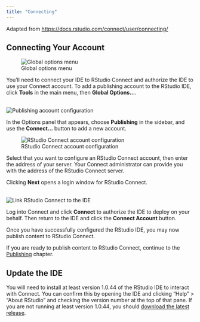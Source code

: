 ```yaml
---
title: "Connecting"
---
```


Adapted from <https://docs.rstudio.com/connect/user/connecting/>

## Connecting Your Account

![Global options menu](https://docs.rstudio.com/connect/user/images/screenshots/connecting-1.png){alt="Global options menu"}

You'll need to connect your IDE to RStudio Connect and authorize the IDE to use your Connect account. To add a publishing account to the RStudio IDE, click **Tools** in the main menu, then **Global Options\...**.

\
![Publishing account configuration](https://docs.rstudio.com/connect/user/images/screenshots/connecting-2.png){alt="Publishing account configuration"}

In the Options panel that appears, choose **Publishing** in the sidebar, and use the **Connect\...** button to add a new account.

![RStudio Connect account configuration](https://docs.rstudio.com/connect/user/images/screenshots/connecting-3.png){alt="RStudio Connect account configuration"}

Select that you want to configure an RStudio Connect account, then enter the address of your server. Your Connect administrator can provide you with the address of the RStudio Connect server.

Clicking **Next** opens a login window for RStudio Connect.

\
![Link RStudio Connect to the IDE](https://docs.rstudio.com/connect/user/images/screenshots/loggedin.png){alt="Link RStudio Connect to the IDE"}

Log into Connect and click **Connect** to authorize the IDE to deploy on your behalf. Then return to the IDE and click the **Connect Account** button.

Once you have successfully configured the RStudio IDE, you may now publish content to RStudio Connect.

If you are ready to publish content to RStudio Connect, continue to the [Publishing](https://docs.rstudio.com/connect/user/publishing/) chapter.

## Update the IDE

You will need to install at least version 1.0.44 of the RStudio IDE to interact with Connect. You can confirm this by opening the IDE and clicking "Help" \> "About RStudio" and checking the version number at the top of that pane. If you are not running at least version 1.0.44, you should [download the latest release](https://www.rstudio.com/products/rstudio/download/).
